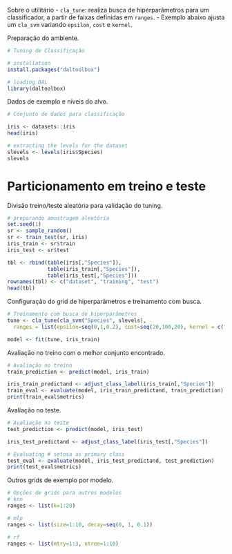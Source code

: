 Sobre o utilitário
- `cla_tune`: realiza busca de hiperparâmetros para um classificador, a partir de faixas definidas em `ranges`.
- Exemplo abaixo ajusta um `cla_svm` variando `epsilon`, `cost` e `kernel`.

Preparação do ambiente.
```r
# Tuning de Classificação 

# installation 
install.packages("daltoolbox")

# loading DAL
library(daltoolbox) 
```

Dados de exemplo e níveis do alvo.
```r
# Conjunto de dados para classificação

iris <- datasets::iris
head(iris)

# extracting the levels for the dataset
slevels <- levels(iris$Species)
slevels
```

# Particionamento em treino e teste

Divisão treino/teste aleatória para validação do tuning.
```r
# preparando amostragem aleatória
set.seed(1)
sr <- sample_random()
sr <- train_test(sr, iris)
iris_train <- sr$train
iris_test <- sr$test

tbl <- rbind(table(iris[,"Species"]),
             table(iris_train[,"Species"]),
             table(iris_test[,"Species"]))
rownames(tbl) <- c("dataset", "training", "test")
head(tbl)
```

Configuração do grid de hiperparâmetros e treinamento com busca.
```r
# Treinamento com busca de hiperparâmetros
tune <- cla_tune(cla_svm("Species", slevels), 
  ranges = list(epsilon=seq(0,1,0.2), cost=seq(20,100,20), kernel = c("linear", "radial", "polynomial", "sigmoid")))

model <- fit(tune, iris_train)
```

Avaliação no treino com o melhor conjunto encontrado.
```r
# Avaliação no treino
train_prediction <- predict(model, iris_train)

iris_train_predictand <- adjust_class_label(iris_train[,"Species"])
train_eval <- evaluate(model, iris_train_predictand, train_prediction)
print(train_eval$metrics)
```

Avaliação no teste.
```r
# Avaliação no teste
test_prediction <- predict(model, iris_test)

iris_test_predictand <- adjust_class_label(iris_test[,"Species"])

# Evaluating # setosa as primary class
test_eval <- evaluate(model, iris_test_predictand, test_prediction)
print(test_eval$metrics)
```

Outros grids de exemplo por modelo.
```r
# Opções de grids para outros modelos
# knn
ranges <- list(k=1:20)

# mlp
ranges <- list(size=1:10, decay=seq(0, 1, 0.1))

# rf
ranges <- list(mtry=1:3, ntree=1:10)
```
